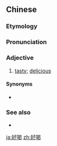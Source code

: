 ==Chinese==
{{zh-forms|lit=good to drink}}

===Etymology===
{{zh-compound|好|喝|good|to drink}}

===Pronunciation===
{{zh-pron
|m=hǎohē
|c=hou2 hot3
|cat=a
}}

===Adjective===
{{zh-adj}}

# {{qualifier|for drinks}} [[tasty]]; [[delicious]]

====Synonyms====
* {{qualifier|Cantonese}} {{zh-l|好飲|hou2 jam2}}

===See also===
* {{zh-l|好吃}}

[[ja:好喝]]
[[zh:好喝]]